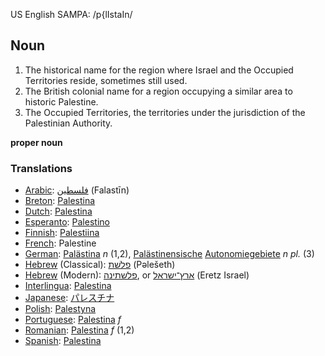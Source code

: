 US English SAMPA: /p{lIstaIn/

==Noun==
#The historical name for the region where Israel and the Occupied Territories reside, sometimes still used.
#The British colonial name for a region occupying a similar area to historic Palestine.
#The Occupied Territories, the territories under the jurisdiction of the Palestinian Authority.

'''proper noun'''

=== Translations ===

*[[Arabic]]: [[فلسطين]] (Falastīn)
*[[Breton]]: [[Palestina]]
*[[Dutch]]: [[Palestina]]
*[[Esperanto]]: [[Palestino]]
*[[Finnish]]: [[Palestiina]]
*[[French]]: Palestine
*[[German]]: [[Palästina]] ''n'' (1,2), [[Palästinensisch]]e [[Autonomiegebiet]]e ''n pl.'' (3)
*[[Hebrew]] (Classical): [[פלשׁת]] (Pəlešeth)
*[[Hebrew]] (Modern): [[פלשתינה]], or [[ארץ־ישראל]] (Eretz Israel)
*[[Interlingua]]: [[Palestina]]
*[[Japanese]]: [[パレスチナ]]
*[[Polish]]: [[Palestyna]]
*[[Portuguese]]: [[Palestina]] ''f''
*[[Romanian]]: [[Palestina]] ''f'' (1,2)
*[[Spanish]]: [[Palestina]]